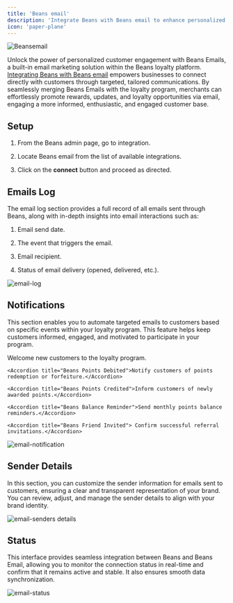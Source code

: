 ---
title: 'Beans email'
description: 'Integrate Beans with Beans email to enhance personalized email marketing.'
icon: 'paper-plane'
---

<Frame caption="Beansemail">
  <img
    src="/assets/images/integrations/beansemail/hero.webp"
    alt="Beansemail"
    title="Beansemail"
    style={{ borderRadius: '0.5rem' }}
  />
</Frame>

Unlock the power of personalized customer engagement with Beans Emails, a built-in email marketing solution within the
Beans loyalty platform. [Integrating Beans with Beans email](https://www.trybeans.com/integrations/trellis:foxx) empowers businesses to connect directly with customers through targeted, tailored communications. By seamlessly merging Beans Emails with the loyalty program, merchants can effortlessly promote rewards, updates, and loyalty opportunities via email, engaging a more informed, enthusiastic, and engaged customer base.

## Setup

1. From the Beans admin page, go to integration.

2. Locate Beans email from the list of available integrations.

3. Click on the **connect** button and proceed as directed.

## Emails Log

The email log section provides a full record of all emails sent through Beans, along with in-depth insights into email interactions such as:

1. Email send date.

2. The event that triggers the email.

3. Email recipient.

4. Status of email delivery (opened, delivered, etc.).

<Frame>
  <img src="/assets/images/integrations/beansemail/email-log.webp" alt="email-log" style={{ borderRadius: '0.5rem' }} />
</Frame>

## Notifications

This section enables you to automate targeted emails to customers based on specific events within your loyalty program. This feature helps keep customers informed, engaged, and motivated to participate in your program.

<AccordionGroup>

<Accordion title="Beans Member Created">Welcome new customers to the loyalty program.</Accordion>

    <Accordion title="Beans Points Debited">Notify customers of points redemption or forfeiture.</Accordion>

    <Accordion title="Beans Points Credited">Inform customers of newly awarded points.</Accordion>

    <Accordion title="Beans Balance Reminder">Send monthly points balance reminders.</Accordion>

    <Accordion title="Beans Friend Invited"> Confirm successful referral invitations.</Accordion>

</AccordionGroup>

<Frame>
  <img
    src="/assets/images/integrations/beansemail/email-notification.webp"
    alt="email-notification"
    style={{ borderRadius: '0.5rem' }}
  />
</Frame>

## Sender Details

In this section, you can customize the sender information for emails sent to customers, ensuring a clear and
transparent representation of your brand. You can review, adjust, and manage the sender details to align with your brand identity.

<Frame>
  <img
    src="/assets/images/integrations/beansemail/email-senders details.webp"
    alt="email-senders details"
    title="email-senders details"
    style={{ borderRadius: '0.5rem' }}
  />
</Frame>

## Status

This interface provides seamless integration between Beans and Beans Email, allowing you to monitor the connection status in real-time and confirm that it remains active and stable. It also ensures smooth data synchronization.

<Frame>
  <img
    src="/assets/images/integrations/beansemail/email-status.webp"
    alt="email-status"
    style={{ borderRadius: '0.5rem' }}
  />
</Frame>
